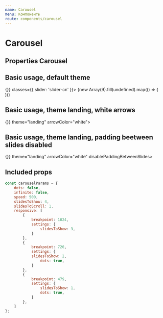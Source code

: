 ```yaml
---
name: Carousel
menu: Компоненты
route: components/carousel
---
```



# Carousel

## Properties Carousel
<Props of={Carousel} />

## Basic usage, default theme

<Playground>
    <CarouselWrapper>
        <Carousel options={carouselParams} onClickNext={() => {}} classes={{
            slider: 'slider-cn'
        }}>
            {new Array(9).fill(undefined).map(() => (
                <div style={{ width: 260 }}>
                    <Logo />
                </div>
            ))}
        </Carousel>
    </CarouselWrapper>
</Playground>

## Basic usage, theme landing, white arrows

<Playground>
    <Carousel options={carouselParams} onClickNext={() => {}} theme="landing" arrowColor="white">
        <div style={{ width: 260 }}>
            <Logo />
        </div>
        <div style={{ width: 260 }}>
            <Logo />
        </div>
        <div style={{ width: 260 }}>
            <Logo />
        </div>
        <div style={{ width: 260 }}>
            <Logo />
        </div>
        <div style={{ width: 260 }}>
            <Logo />
        </div>
    </Carousel>
</Playground>

## Basic usage, theme landing, padding beetween slides disabled

<Playground>
    <Carousel options={carouselParams} onClickNext={() => {}} theme="landing" arrowColor="white" disablePaddingBetweenSlides>
        <div style={{ width: 260 }}>
            <Logo />
        </div>
        <div style={{ width: 260 }}>
            <Logo />
        </div>
        <div style={{ width: 260 }}>
            <Logo />
        </div>
        <div style={{ width: 260 }}>
            <Logo />
        </div>
        <div style={{ width: 260 }}>
            <Logo />
        </div>
    </Carousel>
</Playground>

## Included props

``` javascript
const carouselParams = {
    dots: false,
    infinite: false,
    speed: 500,
    slidesToShow: 4,
    slidesToScroll: 1,
    responsive: [
        {
            breakpoint: 1024,
            settings: {
                slidesToShow: 3,
            }
        },
        {
            breakpoint: 720,
            settings: {
            slidesToShow: 2,
                dots: true,
            }
        },
        {
            breakpoint: 479,
            settings: {
                slidesToShow: 1,
                dots: true,
            }
        },
    ]
};
```
